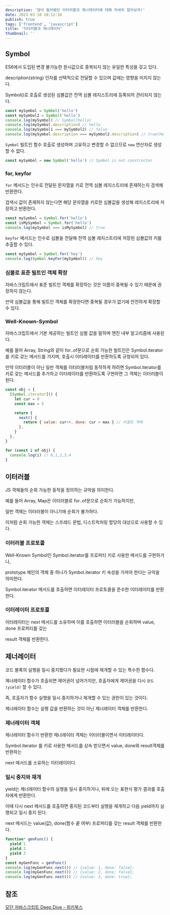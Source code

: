 ```yaml
---
description: '많이 들어봤던 이터러블과 제너레이터에 대해 자세히 알아보자!'
date: 2023-03-10 10:12:10
publish: true
tags: ['frontend', 'javascript']
title: '이터러블과 제너레이터'
thumbnail: ''
---
```


## Symbol

ES6에서 도입된 변경 불가능한 원시값으로 중복되지 않는 유일한 특성을 갖고 있다.

description(string) 인자를 선택적으로 전달할 수 있으며 값에는 영향을 미치지 않는다.

Symbol()로 호출로 생성된 심볼값은 전역 심볼 레지스트리에 등록되어 관리되지 않는다.

```jsx
const mySymbol = Symbol('hello')
const mySymbol2 = Symbol('hello')
console.log(mySymbol) // Symbol(hello)
console.log(mySymbol.description) // hello
console.log(mySymbol1 === mySymbol2) // false
console.log(mySymbol.description === mySymbol2.description) // true(hello === hello)
```

`Symbol` 빌트인 함수 호출로 생성하며 고유하고 변경할 수 없으므로 `new` 연산자로 생성할 수 없다.

```jsx
const mySymbol = new Symbol('hello') // Symbol is not constructor
```

### for, keyfor

`for` 메서드는 인수로 전달된 문자열을 키로 전역 심볼 레지스트리에 존재하는지 검색해 반환한다.

검색시 값이 존재하지 않는다면 해당 문자열을 키로한 심볼값을 생성해 레지스트리에 저장하고 반환한다.

```jsx
const mySymbol = Symbol.for('hello')
const isMySymbol = Symbol.for('hello')
console.log(mySymbol === isMySymbol) // true
```

`keyfor` 메서드는 인수로 심볼을 전달해 전역 심볼 레지스트리에 저장된 심볼값의 키를 추출할 수 있다.

```jsx
const mySymbol = Symbol.for('hey')
console.log(Symbol.keyFor(mySymbol)) // hey
```

### 심볼로 표준 빌트인 객체 확장

자바스크립트에서 표준 빌트인 객체를 확장하는 것은 이름이 중복될 수 있기 때문에 권장하지 않는다.

만약 심볼값을 통해 빌트인 객체를 확장한다면 중복될 경우가 없기에 안전하게 확장할 수 있다.

### Well-Known-Symbol

자바스크립트에서 기본 제공하는 빌트인 심벌 값을 말하며 엔진 내부 알고리즘에 사용된다.

예를 들어 Array, String와 같이 for..of문으로 순회 가능한 빌트인은 Symbol.iterator를 키로 갖는 메서드를 가지며, 호출시 이터레이터를 반환하도록 규정되어 있다.

만약 이터러블이 아닌 일반 객체를 이터러블처럼 동작하게 하려면 Symbol.iterator를 키로 갖는 메서드를 추가하고 이터레이터를 반환하도록 구현하면 그 객체는 이터러블이 된다.

```jsx
const obj = {
  [Symbol.iterator]() {
    let cur = 0
    const max = 5

    return {
      next() {
        return { value: cur++, done: cur > max } // 리절트 객체
      },
    }
  },
}

for (const i of obj) {
  console.log(i) // 0,1,2,3,4
}
```

<Space />

## 이터러블

JS 객체들의 순회 가능한 동작을 정의하는 규악을 의미한다.

예를 들어 Array, Map은 이터러블로 for..of문으로 순회가 가능하지만,

일반 객체는 이터러블이 아니기에 순회가 불가하다.

이처럼 순회 가능한 객체는 스프레드 문법, 디스트럭처링 할당의 대상으로 사용할 수 있다.

### 이터러블 프로토콜

Well-Known Symbol인 Symbol.iterator를 프로퍼티 키로 사용한 메서드를 구현하거나,

prototype 체인의 객체 중 하나가 Symbol.iterator 키 속성을 가져야 한다는 규악을 의미한다.

Symbol.iterator 메서드를 호출하면 이터레이터 프로토콜을 준수한 이터레이터를 반환한다.

### 이터레이터 프로토콜

이터레이터는 next 메서드를 소유하며 이를 호출하면 이터러블을 순회하며 value, done 프로퍼티를 갖는

result 객체를 반환한다.

<Space />

## 제너레이터

코드 블록의 실행을 일시 중지했다가 필요한 시점에 재개할 수 있는 특수한 함수다.

제너레이터 함수가 호출되면 제어권이 넘어가지만, 호출자에게 제어권을 다시 `양도(yield)` 할 수 있다.

즉, 호출자가 함수 실행을 일시 중지하거나 재개할 수 있는 권한이 있는 것이다.

제너레이터 함수는 실행 값을 반환하는 것이 아닌 제너레이터 객체를 반환한다.

### 제너레이터 객체

제너레이터 함수가 반환한 제너레이터 객체는 이터러블이면서 이터레이터다.

Symbol.iterator 를 키로 사용한 메서드를 상속 받으면서 value, done와 result객체를 반환하는

next 메서드를 소유하는 이터레이터다.

### 일시 중지와 재개

yield는 제너레이터 함수의 실행을 일시 중지하거나, 뒤에 오는 표현식 평가 결과를 호출자에게 반환한다.

이때 다시 next 메서드를 호출하면 중지된 코드부터 실행을 재개하고 다음 yield까지 실행되고 일시 중지 된다.

next 메서드는 value(값), done(함수 끝 여부) 프로퍼티를 갖는 result 객체를 반환한다.

```jsx
function* genFunc() {
  yield 1
  yield 2
  yield 3
}
const myGenFunc = genFunc()
console.log(myGenFunc.next()) // {value: 1, done: false};
console.log(myGenFunc.next()) // {value: 2, done: false};
console.log(myGenFunc.next()) // {value: 3, done: true};
```

<Space />

## 참조

[모던 자바스크립트 Deep Dive - 위키북스](https://product.kyobobook.co.kr/detail/S000001766445)
